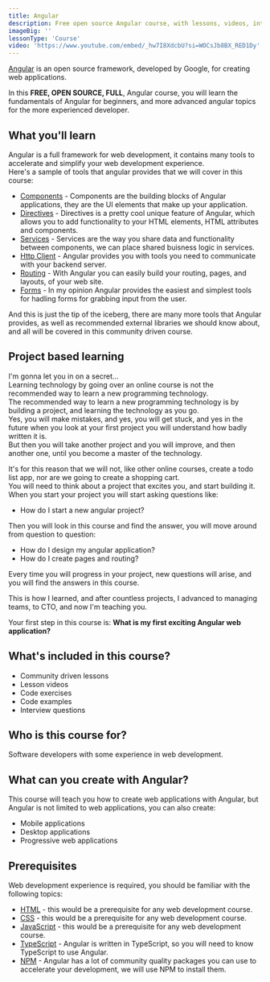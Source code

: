 ```yaml
---
title: Angular
description: Free open source Angular course, with lessons, videos, interview questions, and code exercises.
imageBig: ''
lessonType: 'Course'
video: 'https://www.youtube.com/embed/_hw7I8XdcbU?si=WOCsJb8BX_RED1Dy'
---
```


[Angular](https://angular.io) is an open source framework, developed by Google, for creating web applications.

In this **FREE, OPEN SOURCE, FULL**, Angular course, you will learn the fundamentals of Angular for beginners, and more advanced angular topics for the more experienced developer.

## What you'll learn

Angular is a full framework for web development, it contains many tools to accelerate and simplify your web development experience.  
Here's a sample of tools that angular provides that we will cover in this course:

- [Components](https://angular.io/guide/component-overview) - Components are the building blocks of Angular applications, they are the UI elements that make up your application.
- [Directives](https://angular.io/guide/built-in-directives) - Directives is a pretty cool unique feature of Angular, which allows you to add functionality to your HTML elements, HTML attributes and components.
- [Services](https://angular.io/guide/creating-injectable-service) - Services are the way you share data and functionality between components, we can place shared buisness logic in services.
- [Http Client](https://angular.io/guide/understanding-communicating-with-http) - Angular provides you with tools you need to communicate with your backend server.
- [Routing](https://angular.io/guide/routing-overview) - With Angular you can easily build your routing, pages, and layouts, of your web site.
- [Forms](https://angular.io/guide/forms-overview) - In my opinion Angular provides the easiest and simplest tools for hadling forms for grabbing input from the user.

And this is just the tip of the iceberg, there are many more tools that Angular provides, as well as recommended external libraries we should know about, and all will be covered in this community driven course.

## Project based learning

I'm gonna let you in on a secret...  
Learning technology by going over an online course is not the recommended way to learn a new programming technology.  
The recommended way to learn a new programming technology is by building a project, and learning the technology as you go.  
Yes, you will make mistakes, and yes, you will get stuck, and yes in the future when you look at your first project you will understand how badly written it is.  
But then you will take another project and you will improve, and then another one, until you become a master of the technology.

It's for this reason that we will not, like other online courses, create a todo list app, nor are we going to create a shopping cart.  
You will need to think about a project that excites you, and start building it.  
When you start your project you will start asking questions like:

- How do I start a new angular project?

Then you will look in this course and find the answer, you will move around from question to question:

- How do I design my angular application?
- How do I create pages and routing?

Every time you will progress in your project, new questions will arise, and you will find the answers in this course.

This is how I learned, and after countless projects, I advanced to managing teams, to CTO, and now I'm teaching you.

Your first step in this course is: **What is my first exciting Angular web application?**

## What's included in this course?

- Community driven lessons
- Lesson videos
- Code exercises
- Code examples
- Interview questions

## Who is this course for?

Software developers with some experience in web development.

## What can you create with Angular?

This course will teach you how to create web applications with Angular, but Angular is not limited to web applications, you can also create:

- Mobile applications
- Desktop applications
- Progressive web applications

## Prerequisites

Web development experience is required, you should be familiar with the following topics:

- [HTML](/en/course/html) - this would be a prerequisite for any web development course.
- [CSS](/en/course/css) - this would be a prerequisite for any web development course.
- [JavaScript](/en/course/javascript) - this would be a prerequisite for any web development course.
- [TypeScript](/en/course/typescript) - Angular is written in TypeScript, so you will need to know TypeScript to use Angular.
- [NPM](/en/course/npm) - Angular has a lot of community quality packages you can use to accelerate your development, we will use NPM to install them.
